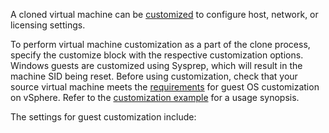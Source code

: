 <!-- Code generated from the comments of the CustomizeConfig struct in builder/vsphere/clone/step_customize.go; DO NOT EDIT MANUALLY -->

A cloned virtual machine can be [customized](https://techdocs.broadcom.com/us/en/vmware-cis/vsphere/vsphere/8-0/vsphere-virtual-machine-administration-guide-8-0/managing-virtual-machinesvsphere-vm-admin/customizing-guest-operating-systemsvsphere-vm-admin.html)
to configure host, network, or licensing settings.

To perform virtual machine customization as a part of the clone process,
specify the customize block with the respective customization options.
Windows guests are customized using Sysprep, which will result in the machine
SID being reset. Before using customization, check that your source virtual
machine meets the [requirements](https://techdocs.broadcom.com/us/en/vmware-cis/vsphere/vsphere/8-0/vsphere-virtual-machine-administration-guide-8-0/managing-virtual-machinesvsphere-vm-admin/customizing-guest-operating-systemsvsphere-vm-admin/guest-operating-system-customization-requirementsvsphere-vm-admin.html)
for guest OS customization on vSphere. Refer to the [customization example](#customization-example) for a usage synopsis.

The settings for guest customization include:

<!-- End of code generated from the comments of the CustomizeConfig struct in builder/vsphere/clone/step_customize.go; -->
